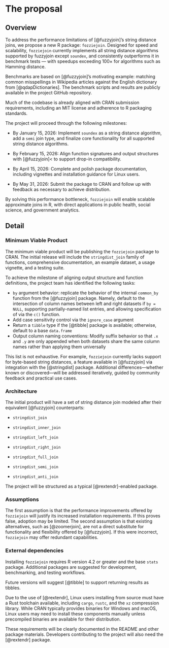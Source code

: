 # The proposal
<!--
How are you going to solve the problem? Include the concrete actions you
will take and an estimated timeline. What are likely failure modes and
how will you recover from them?

This is where the proposal should be outlined.
-->


## Overview
<!--
At a high-level address what your proposal is and how it will address
the problem identified. Highlight any benefits to the R Community that
follow from solving the problem. This should be your most compelling
section.

Include concrete actions you will take and estimated timeline.
-->
To address the performance limitations of [@fuzzyjoin]'s string distance joins, we propose a new R package: `fozziejoin`.
Designed for speed and scalability, `fozziejoin` currently implements all string distance algorithms supported by fuzzyjoin except `soundex`, and consistently outperforms it in benchmark tests — with speedups exceeding 100× for algorithms such as Hamming distance.

Benchmarks are based on [@fuzzyjoin]’s motivating example: matching common misspellings in Wikipedia articles against the English dictionary from [@qdapDictionaries].
The benchmark scripts and results are publicly available in the project GitHub repository.

Much of the codebase is already aligned with CRAN submission requirements, including an MIT license and adherence to R packaging standards.

The project will proceed through the following milestones:

- By January 15, 2026: Implement `soundex` as a string distance algorithm, add a `semi` join type, and finalize core functionality for all supported string distance algorithms.

- By February 15, 2026: Align function signatures and output structures with [@fuzzyjoin]< to support drop-in compatibility.

- By April 15, 2026: Complete and polish package documentation, including vignettes and installation guidance for Linux users.

- By May 31, 2026: Submit the package to CRAN and follow up with feedback as necessary to achieve distribution.

By solving this performance bottleneck, `fozziejoin` will enable scalable approximate joins in R, with direct applications in public health, social science, and government analytics.

## Detail
<!--
Go into more detail about the specifics of the project and how it delivers
against the problem.

Depending on project type the detail section should include:
-->

### Minimum Viable Product

<!--
What is the smallest thing you can build that delivers value to your users?
-->
The minimum viable product will be publishing the `fozziejoin` package to CRAN.
The initial release will include the `stringdist_join` family of functions, comprehensive documentation, an example dataset, a usage vignette, and a testing suite.

To achieve the milestone of aligning output structure and function definitions, the project team has identified the following tasks:

- `by` argument behavior: replicate the behavior of the internal `common_by` function from the [@fuzzyjoin] package. Namely, default to the intersection of column names between left and right datasets if `by = NULL`, supporting partially-named list entries, and allowing specification of via the `c()` function.
- Add case sensitivity control via the `ignore_case` argument
- Return a `tibble` type if the [@tibble] package is available; otherwise, default to a base `data.frame`
- Output column naming conventions: Modify suffix behavior so that `.x` and `.y` are only appended when both datasets share the same column names rather than applying them universally

This list is not exhaustive.
For example, `fozziejoin` currently lacks support for byte-based string distances, a feature available in [@fuzzyjoin] via integration with the [@stringdist] package.
Additional differences—whether known or discovered—will be addressed iteratively, guided by community feedback and practical use cases.

### Architecture

<!--
What does the high-level architecture look like?
-->
The initial product will have a set of string distance join modeled after their equivalent [@fuzzyjoin] counterparts:

- `stringdist_join`

- `stringdist_inner_join`

- `stringdist_left_join`

- `stringdist_right_join`

- `stringdist_full_join`

- `stringdist_semi_join`

- `stringdist_anti_join`

The project will be structured as a typical [@rextendr]-enabled package.

### Assumptions

<!--
What assumptions are you making that, if proven false, would invalidate the project?
-->
The first assumption is that the performance improvements offered by `fozziejoin` will justify its increased installation requirements.
If this proves false, adoption may be limited.
The second assumption is that existing alternatives, such as [@zoomerjoin], are not a direct substitute for functionality and flexibility offered by [@fuzzyjoin].
If this were incorrect, `fozziejoin` may offer redundant capabilities.

### External dependencies

<!--
What external dependencies does the project have (e.g. libraries, services, other projects, etc.)?
-->

Installing `fozziejoin` requires R version 4.2 or greater and the base `stats` package. Additional packages are suggested for development, benchmarking, and testing workflows.

Future versions will suggest [@tibble] to support returning results as tibbles.

Due to the use of [@rextendr], Linux users installing from source must have a Rust toolchain available, including `cargo`, `rustc`, and the `xz` compression library. While CRAN typically provides binaries for Windows and macOS, Linux users may need to install these components manually unless precompiled binaries are available for their distribution.

These requirements will be clearly documented in the README and other package materials. Developers contributing to the project will also need the [@rextendr] package.
